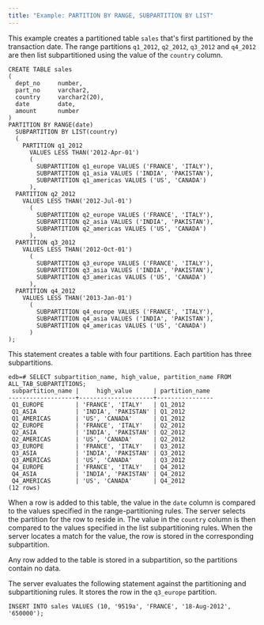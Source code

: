 ```yaml
---
title: "Example: PARTITION BY RANGE, SUBPARTITION BY LIST"
---
```


<div id="example_partition_by_range_subpartition_by_list" class="registered_link"></div>

This example creates a partitioned table `sales` that's first partitioned by the transaction date. The range partitions `q1_2012`, `q2_2012`, `q3_2012` and `q4_2012` are then list subpartitioned using the value of the `country` column.

```text
CREATE TABLE sales
(
  dept_no     number,
  part_no     varchar2,
  country     varchar2(20),
  date        date,
  amount      number
)
PARTITION BY RANGE(date)
  SUBPARTITION BY LIST(country)
  (
    PARTITION q1_2012
      VALUES LESS THAN('2012-Apr-01')
      (
        SUBPARTITION q1_europe VALUES ('FRANCE', 'ITALY'),
        SUBPARTITION q1_asia VALUES ('INDIA', 'PAKISTAN'),
        SUBPARTITION q1_americas VALUES ('US', 'CANADA')
      ),
  PARTITION q2_2012
    VALUES LESS THAN('2012-Jul-01')
      (
        SUBPARTITION q2_europe VALUES ('FRANCE', 'ITALY'),
        SUBPARTITION q2_asia VALUES ('INDIA', 'PAKISTAN'),
        SUBPARTITION q2_americas VALUES ('US', 'CANADA')
      ),
  PARTITION q3_2012
    VALUES LESS THAN('2012-Oct-01')
      (
        SUBPARTITION q3_europe VALUES ('FRANCE', 'ITALY'),
        SUBPARTITION q3_asia VALUES ('INDIA', 'PAKISTAN'),
        SUBPARTITION q3_americas VALUES ('US', 'CANADA')
      ),
  PARTITION q4_2012
    VALUES LESS THAN('2013-Jan-01')
      (
        SUBPARTITION q4_europe VALUES ('FRANCE', 'ITALY'),
        SUBPARTITION q4_asia VALUES ('INDIA', 'PAKISTAN'),
        SUBPARTITION q4_americas VALUES ('US', 'CANADA')
      )
);
```

This statement creates a table with four partitions. Each partition has three subpartitions.

```text
edb=# SELECT subpartition_name, high_value, partition_name FROM ALL_TAB_SUBPARTITIONS;
 subpartition_name |     high_value      | partition_name
-------------------+---------------------+----------------
 Q1_EUROPE         | 'FRANCE', 'ITALY'   | Q1_2012
 Q1_ASIA           | 'INDIA', 'PAKISTAN' | Q1_2012
 Q1_AMERICAS       | 'US', 'CANADA'      | Q1_2012
 Q2_EUROPE         | 'FRANCE', 'ITALY'   | Q2_2012
 Q2_ASIA           | 'INDIA', 'PAKISTAN' | Q2_2012
 Q2_AMERICAS       | 'US', 'CANADA'      | Q2_2012
 Q3_EUROPE         | 'FRANCE', 'ITALY'   | Q3_2012
 Q3_ASIA           | 'INDIA', 'PAKISTAN' | Q3_2012
 Q3_AMERICAS       | 'US', 'CANADA'      | Q3_2012
 Q4_EUROPE         | 'FRANCE', 'ITALY'   | Q4_2012
 Q4_ASIA           | 'INDIA', 'PAKISTAN' | Q4_2012
 Q4_AMERICAS       | 'US', 'CANADA'      | Q4_2012
(12 rows)
```

When a row is added to this table, the value in the `date` column is compared to the values specified in the range-partitioning rules. The server selects the partition for the row to reside in. The value in the `country` column is then compared to the values specified in the list subpartitioning rules. When the server locates a match for the value, the row is stored in the corresponding subpartition.

Any row added to the table is stored in a subpartition, so the partitions contain no data.

The server evaluates the following statement against the partitioning and subpartitioning rules. It stores the row in the `q3_europe` partition.

`INSERT INTO sales VALUES (10, '9519a', 'FRANCE', '18-Aug-2012', '650000');`
